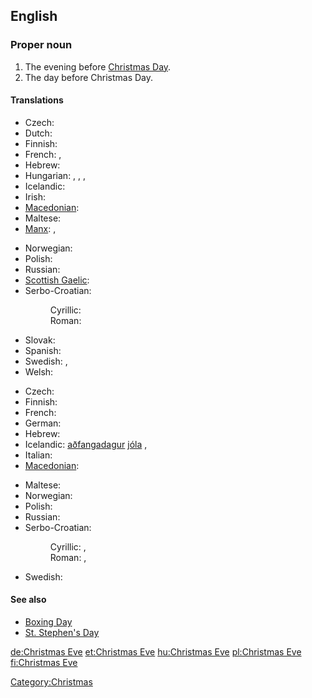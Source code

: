 ==English==
{{wikipedia}}

===Proper noun===
{{en-proper noun}}

# The evening before [[Christmas Day]].
# The day before Christmas Day.

====Translations====
{{trans-top|evening before Christmas Day}}
* Czech: {{t-|cs|Štědrý večer|m}}
* Dutch: {{t+|nl|kerstavond|m}}
* Finnish: {{t+|fi|jouluaatto}}
* French: {{t+|fr|nuit de Noël|f}}, {{t+|fr|réveillon de Noël|m}}
* Hebrew: {{t-|he|ערב חג המולד|tr=érev khág hamolád|m}}
* Hungarian: {{t-|hu|karácsonyéj}}, {{t-|hu|karácsonyest}}, {{t-|hu|karácsonyeste}}, {{t+|hu|szenteste}}
* Icelandic: {{t+|is|aðfangadagskvöld|n}}
* Irish: {{t|ga|Oíche Nollaig|f|xs=Irish}}
* [[Macedonian]]: {{t|mk|Бадна вечер|m|tr=Bádna véčer}}
* Maltese: {{t-|mt|Lejliet il-Milied|xs=Maltese}}
* [[Manx]]: {{t-|gv|Oie'll Vayree|f|xs=Manx}}, {{t-|gv|Oie'll Voirrey|f|xs=Manx}}
{{trans-mid}}
* Norwegian: {{t+|no|julaften|m}}
* Polish: {{t+|pl|Wigilia|f}}
* Russian: {{t+|ru|сочельник|m|tr=sočél’nik}}
* [[Scottish Gaelic]]: {{t-|gd|Oidhche Nollaige|f|xs=Scottish Gaelic}}
* Serbo-Croatian:
*: Cyrillic: {{tø|sh|Бадња вечер|f|alt=Ба̏дња̄ ве̏че̄р|sc=Cyrl|xs=Serbo-Croatian}}
*: Roman: {{tø|sh|Badnja večer|f|alt=Bȁdnjā vȅčēr|xs=Serbo-Croatian}}
* Slovak: {{t|sk|Štedrý Večer|m}}
* Spanish: {{t-|es|Nochebuena|f}}
* Swedish: {{t-|sv|julaftons kväll|c}}, {{t-|sv|julaftonskväll|c}}
* Welsh: {{t|cy|Noswyl Nadolig|f|xs=Welsh}}
{{trans-bottom}}

{{trans-top|day before Christmas Day}}
* Czech: {{t-|cs|Štědrý den|m}}
* Finnish: {{t+|fi|jouluaatto}}
* French: {{t|fr|veille de Noël|f}}
* German: {{t+|de|Heiligabend|m}}
* Hebrew: {{t-|he|ערב חג המולד|tr=érev khág hamolád|m}}
* Icelandic: [[aðfangadagur]] [[jól]]a {{m}}, {{t+|is|aðfangadagur|m}}
* Italian: {{t+|it|Vigilia|f}}
* [[Macedonian]]: {{t|mk|Бадник|m|tr=Bádnik}}
{{trans-mid}}
* Maltese: {{t-|mt|Lejliet il-Milied|xs=Maltese}}
* Norwegian: {{t+|no|julaften|m}}
* Polish: {{t+|pl|Wigilia|f}}
* Russian: {{t+|ru|сочельник|m|tr=sočél’nik}}
* Serbo-Croatian:
*: Cyrillic: {{tø|sh|Бадњак|m|alt=Ба̏дња̄к|sc=Cyrl|xs=Serbo-Croatian}}, {{tø|sh|Бадњи дан|m|alt=Ба̏дњӣ да̑н|sc=Cyrl|xs=Serbo-Croatian}}
*: Roman: {{tø|sh|Badnjak|m|alt=Bȁdnjāk|xs=Serbo-Croatian}}, {{tø|sh|Badnji dan|m|alt=Bȁdnjī dȃn|xs=Serbo-Croatian}}
* Swedish: {{t+|sv|julafton|c}}
{{trans-bottom}}

{{checktrans-top}}
{{trans-bottom}}

====See also====
* [[Boxing Day]]
* [[St. Stephen's Day]]

[[Category:Christmas]]

[[de:Christmas Eve]]
[[et:Christmas Eve]]
[[hu:Christmas Eve]]
[[pl:Christmas Eve]]
[[fi:Christmas Eve]]